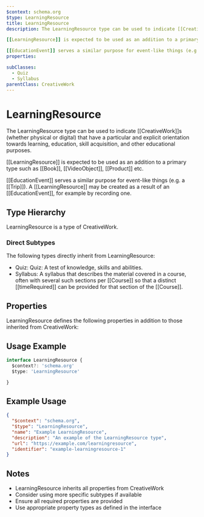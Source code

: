 ```yaml
---
$context: schema.org
$type: LearningResource
title: LearningResource
description: The LearningResource type can be used to indicate [[CreativeWork]]s (whether physical or digital) that have a particular and explicit orientation towards learning, education, skill acquisition, and other educational purposes.

[[LearningResource]] is expected to be used as an addition to a primary type such as [[Book]], [[VideoObject]], [[Product]] etc.

[[EducationEvent]] serves a similar purpose for event-like things (e.g. a [[Trip]]). A [[LearningResource]] may be created as a result of an [[EducationEvent]], for example by recording one.
properties:

subClasses:
  - Quiz
  - Syllabus
parentClass: CreativeWork
---
```


# LearningResource

The LearningResource type can be used to indicate [[CreativeWork]]s (whether physical or digital) that have a particular and explicit orientation towards learning, education, skill acquisition, and other educational purposes.

[[LearningResource]] is expected to be used as an addition to a primary type such as [[Book]], [[VideoObject]], [[Product]] etc.

[[EducationEvent]] serves a similar purpose for event-like things (e.g. a [[Trip]]). A [[LearningResource]] may be created as a result of an [[EducationEvent]], for example by recording one.

## Type Hierarchy

LearningResource is a type of CreativeWork.

### Direct Subtypes

The following types directly inherit from LearningResource:

- Quiz: Quiz: A test of knowledge, skills and abilities.
- Syllabus: A syllabus that describes the material covered in a course, often with several such sections per [[Course]] so that a distinct [[timeRequired]] can be provided for that section of the [[Course]].

## Properties

LearningResource defines the following properties in addition to those inherited from CreativeWork:



## Usage Example

```typescript
interface LearningResource {
  $context?: 'schema.org'
  $type: 'LearningResource'

}
```

## Example Usage

```json
{
  "$context": "schema.org",
  "$type": "LearningResource",
  "name": "Example LearningResource",
  "description": "An example of the LearningResource type",
  "url": "https://example.com/learningresource",
  "identifier": "example-learningresource-1"
}
```

## Notes

- LearningResource inherits all properties from CreativeWork
- Consider using more specific subtypes if available
- Ensure all required properties are provided
- Use appropriate property types as defined in the interface
